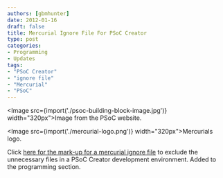 ```yaml
---
authors: [gbmhunter]
date: 2012-01-16
draft: false
title: Mercurial Ignore File For PSoC Creator
type: post
categories:
- Programming
- Updates
tags:
- "PSoC Creator"
- "ignore file"
- "Mercurial"
- "PSoC"
---
```



<Image src={import('./psoc-building-block-image.jpg')} width="320px">Image from the PSoC website.</Image>

<Image src={import('./mercurial-logo.png')} width="320px">Mercurials logo.</Image>

Click [here for the mark-up for a mercurial ignore file](/programming/version-control-systems/mercurial/ignore-files/mercurial-ignore-file-code-for-psoc-creator) to exclude the unnecessary files in a PSoC Creator development environment. Added to the programming section.
